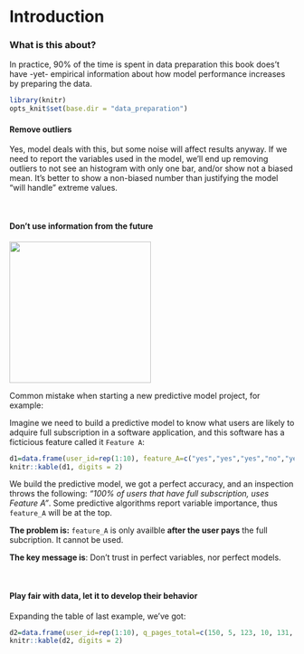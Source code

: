 Introduction
===

### What is this about?

In practice, 90% of the time is spent in data preparation this book</a> does't have -yet- empirical information about how model performance increases by preparing the data.

```r
library(knitr)
opts_knit$set(base.dir = "data_preparation")
```

<style type="text/css">
.table {
    width: 40%;
}
</style>

#### Remove outliers 

Yes, model deals with this, but some noise will affect results anyway. 
If we need to report the variables used in the model, we'll end up removing outliers to not see an histogram with only one bar, and/or show not a biased mean. 
It's better to show a non-biased number than justifying the model "will handle" extreme values.

<br>

#### Don't use information from the future

<img src="back_to_the_future.png" width='250px'> 

Common mistake when starting a new predictive model project, for example:

Imagine we need to build a predictive model to know what users are likely to adquire full subscription in a software application, and this software has a ficticious feature called it `Feature A`:


```r
d1=data.frame(user_id=rep(1:10), feature_A=c("yes","yes","yes","no","yes","no","no","no","no","no"), full_subscription=c(c("yes","yes","yes","no","yes","no","no","no","no","no"))) 
knitr::kable(d1, digits = 2)
```


We build the predictive model, we got a perfect accuracy, and an inspection throws the following: _"100% of users that have full subscription, uses Feature A"_. Some predictive algorithms report variable importance, thus `feature_A` will be at the top.

**The problem is:** `feature_A` is only availble **after the user pays** the full subcription. It cannot be used.

**The key message is**: Don't trust in perfect variables, nor perfect models. 

<br>

#### Play fair with data, let it to develop their behavior

Expanding the table of last example, we've got:

```r
d2=data.frame(user_id=rep(1:10), q_pages_total=c(150, 5, 123, 10, 131, 5, 2, 39, 21, 25), signup_date=c(), full_subscription=c(c("yes","yes","yes","no","yes","no","no","no","no","no"))) 
knitr::kable(d2, digits = 2)
```






<br>

